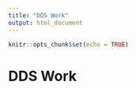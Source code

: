 ```yaml
---
title: "DDS Work"
output: html_document
---
```


```r
knitr::opts_chunk$set(echo = TRUE)
```
# DDS Work
